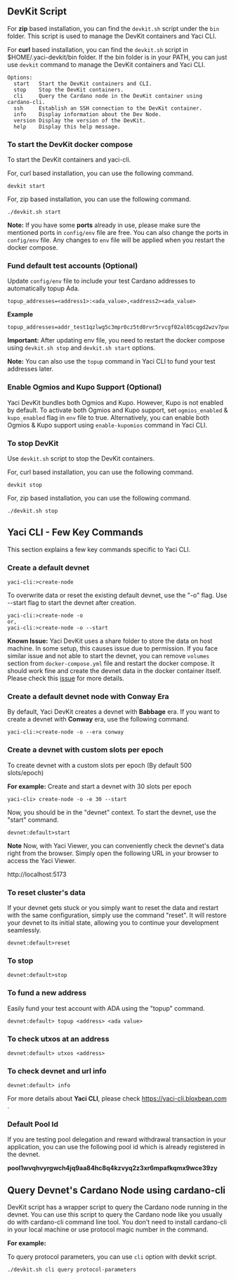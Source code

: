 ## DevKit Script

For **zip** based installation, you can find the `devkit.sh` script under the `bin` folder. This script is used to manage the DevKit containers and Yaci CLI.

For **curl** based installation, you can find the `devkit.sh` script in $HOME/.yaci-devkit/bin folder.
If the bin folder is in your PATH, you can just use `devkit` command to manage the DevKit containers and Yaci CLI.

```shell
Options:
  start   Start the DevKit containers and CLI.
  stop    Stop the DevKit containers.
  cli     Query the Cardano node in the DevKit container using cardano-cli.
  ssh     Establish an SSH connection to the DevKit container.
  info    Display information about the Dev Node.
  version Display the version of the DevKit.
  help    Display this help message.

```

### To start the DevKit docker compose

To start the DevKit containers and yaci-cli.

For, curl based installation, you can use the following command.
```shell
devkit start
```

For, zip based installation, you can use the following command.
```shell
./devkit.sh start
```

**Note:** If you have some **ports** already in use, please make sure the mentioned ports in ```config/env``` file are free.
You can also change the ports in ```config/env``` file. Any changes to ```env``` file will be applied when you restart the docker compose.

### Fund default test accounts (Optional)

Update ```config/env``` file to include your test Cardano addresses to automatically topup Ada.

```
topup_addresses=<address1>:<ada_value>,<address2><ada_value>
```

**Example**

```
topup_addresses=addr_test1qzlwg5c3mpr0cz5td0rvr5rvcgf02al05cqgd2wzv7pud6chpzk4elx4jh2f7xtftjrdxddr88wg6sfszu8r3gktpjtqrr00q9:20000,addr_test1qqwpl7h3g84mhr36wpetk904p7fchx2vst0z696lxk8ujsjyruqwmlsm344gfux3nsj6njyzj3ppvrqtt36cp9xyydzqzumz82:10000
```

**Important:** After updating env file, you need to restart the docker compose using ```devkit.sh stop``` and ```devkit.sh start``` options.

**Note:** You can also use the ``topup`` command in Yaci CLI to fund your test addresses later.

### Enable Ogmios and Kupo Support (Optional)
Yaci DevKit bundles both Ogmios and Kupo. However, Kupo is not enabled by default. To activate both Ogmios and Kupo support,
set `ogmios_enabled` & `kupo_enabled` flag in `env` file to true. Alternatively, you can enable both Ogmios & Kupo support using ``enable-kupomios`` command in Yaci CLI.

### To stop DevKit

Use `devkit.sh` script to stop the DevKit containers.

For, curl based installation, you can use the following command.

```shell
devkit stop
```

For, zip based installation, you can use the following command.
```shell
./devkit.sh stop
```

## Yaci CLI - Few Key Commands

This section explains a few key commands specific to Yaci CLI.

### Create a default devnet

```
yaci-cli:>create-node
```
To overwrite data or reset the existing default devnet, use the "-o" flag.
Use --start flag to start the devnet after creation.

```
yaci-cli:>create-node -o
or,
yaci-cli:>create-node -o --start
```

**Known Issue:** Yaci DevKit uses a share folder to store the data on host machine. In some setup, this causes issue due to permission.
If you face similar issue and not able to start the devnet, you can remove ``volumes`` section from ``docker-compose.yml`` file and restart the docker compose.
It should work fine and create the devnet data in the docker container itself. Please check this [issue](https://github.com/bloxbean/yaci-devkit/issues/11) for more details.

### Create a default devnet node with Conway Era

By default, Yaci DevKit creates a devnet with **Babbage** era. If you want to create a devnet with **Conway** era, use the following command.

```
yaci-cli:>create-node -o --era conway
```

### Create a devnet with custom slots per epoch
To create devnet with a custom slots per epoch (By default 500 slots/epoch)

**For example:** Create and start a devnet with 30 slots per epoch

```
yaci-cli> create-node -o -e 30 --start

```

Now, you should be in the "devnet" context. To start the devnet, use the "start" command.

```
devnet:default>start
```

**Note** Now, with Yaci Viewer, you can conveniently check the devnet's data right from the browser. Simply open the following URL
in your browser to access the Yaci Viewer.

http://localhost:5173

### To reset cluster's data

If your devnet gets stuck or you simply want to reset the data and restart with the same configuration, simply use the command "reset".
It will restore your devnet to its initial state, allowing you to continue your development seamlessly.

```
devnet:default>reset
```

### To stop

```
devnet:default>stop
```

### To fund a new address

Easily fund your test account with ADA using the "topup" command.

```shell
devnet:default> topup <address> <ada value>
```

### To check utxos at an address

```shell
devnet:default> utxos <address>
```

### To check devnet and url info

```shell
devnet:default> info
```

For more details about **Yaci CLI**, please check https://yaci-cli.bloxbean.com .

### Default Pool Id

If you are testing pool delegation and reward withdrawal transaction in your application, you can use the following pool id
which is already registered in the devnet.

**pool1wvqhvyrgwch4jq9aa84hc8q4kzvyq2z3xr6mpafkqmx9wce39zy**

## Query Devnet's Cardano Node using cardano-cli

DevKit script has a wrapper script to query the Cardano node running in the devnet. You can use this script to query the Cardano node like
you usually do with cardano-cli command line tool. You don't need to install cardano-cli in your local machine or use protocol magic number in the command.

**For example:**

To query protocol parameters, you can use `cli` option with devkit script.

```shell
./devkit.sh cli query protocol-parameters
```

